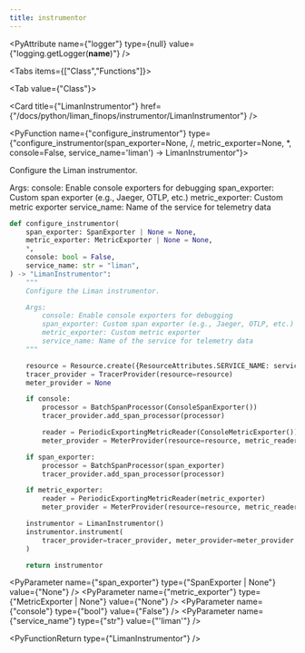 ```yaml
---
title: instrumentor
---
```


<PyAttribute
  name={"logger"}
  type={null}
  value={"logging.getLogger(__name__)"}
/>

<Tabs items={["Class","Functions"]}>

<Tab value={"Class"}>

<Cards >

<Card
  title={"LimanInstrumentor"}
  href={"/docs/python/liman_finops/instrumentor/LimanInstrumentor"}
/>

</Cards>

</Tab>
<Tab value={"Functions"}>

<PyFunction name={"configure_instrumentor"} type={"configure_instrumentor(span_exporter=None, /, metric_exporter=None, *, console=False, service_name='liman') -> LimanInstrumentor"}>

Configure the Liman instrumentor.

Args:
console: Enable console exporters for debugging
span_exporter: Custom span exporter (e.g., Jaeger, OTLP, etc.)
metric_exporter: Custom metric exporter
service_name: Name of the service for telemetry data

<PySourceCode >

```python
def configure_instrumentor(
    span_exporter: SpanExporter | None = None,
    metric_exporter: MetricExporter | None = None,
    *,
    console: bool = False,
    service_name: str = "liman",
) -> "LimanInstrumentor":
    """
    Configure the Liman instrumentor.

    Args:
        console: Enable console exporters for debugging
        span_exporter: Custom span exporter (e.g., Jaeger, OTLP, etc.)
        metric_exporter: Custom metric exporter
        service_name: Name of the service for telemetry data
    """

    resource = Resource.create({ResourceAttributes.SERVICE_NAME: service_name})
    tracer_provider = TracerProvider(resource=resource)
    meter_provider = None

    if console:
        processor = BatchSpanProcessor(ConsoleSpanExporter())
        tracer_provider.add_span_processor(processor)

        reader = PeriodicExportingMetricReader(ConsoleMetricExporter())
        meter_provider = MeterProvider(resource=resource, metric_readers=[reader])

    if span_exporter:
        processor = BatchSpanProcessor(span_exporter)
        tracer_provider.add_span_processor(processor)

    if metric_exporter:
        reader = PeriodicExportingMetricReader(metric_exporter)
        meter_provider = MeterProvider(resource=resource, metric_readers=[reader])

    instrumentor = LimanInstrumentor()
    instrumentor.instrument(
        tracer_provider=tracer_provider, meter_provider=meter_provider
    )

    return instrumentor
```

</PySourceCode>

<div >

<PyParameter
  name={"span_exporter"}
  type={"SpanExporter | None"}
  value={"None"}
/>
<PyParameter
  name={"metric_exporter"}
  type={"MetricExporter | None"}
  value={"None"}
/>
<PyParameter name={"console"} type={"bool"} value={"False"} />
<PyParameter name={"service_name"} type={"str"} value={"'liman'"} />

</div>

<PyFunctionReturn type={"LimanInstrumentor"} />

</PyFunction>

</Tab>

</Tabs>
